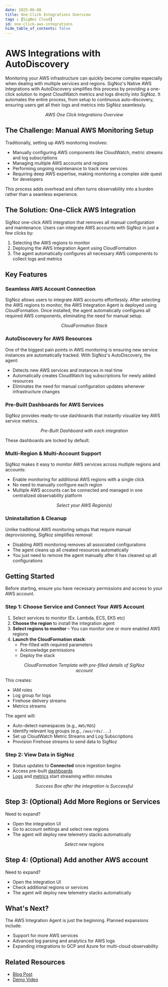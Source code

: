 ```yaml
---
date: 2025-06-08
title: One-Click Integrations Overview
tags : [SigNoz Cloud]
id: one-click-aws-integrations
hide_table_of_contents: false
---
```


# AWS Integrations with AutoDiscovery

Monitoring your AWS infrastructure can quickly become complex especially when dealing with multiple services and regions. SigNoz's Native AWS Integrations with 
AutoDiscovery simplifies this process by providing a one-click solution to ingest CloudWatch metrics and logs directly into SigNoz. It automates the entire process, 
from setup to continuous auto-discovery, ensuring users get all their logs and metrics into SigNoz seamlessly.

<figure data-zoomable align='center'>
    <img className="box-shadowed-image" src="/img/docs/integrations/one-click-aws/aws-integration-overview.webp" alt=""/>
    <figcaption><i>AWS One Click Integrations Overview</i></figcaption>
</figure>

## The Challenge: Manual AWS Monitoring Setup

Traditionally, setting up AWS monitoring involves:
- Manually configuring AWS components like CloudWatch, metric streams and log subscriptions
- Managing multiple AWS accounts and regions
- Performing ongoing maintenance to track new services
- Requiring deep AWS expertise, making monitoring a complex side quest for developers

This process adds overhead and often turns observability into a burden rather than a seamless experience.

## The Solution: One-Click AWS Integration

SigNoz one-click AWS integration that removes all manual configuration and maintenance. Users can integrate AWS accounts with SigNoz in just a few clicks by:

1. Selecting the AWS regions to monitor
2. Deploying the AWS Integration Agent using CloudFormation
3. The agent automatically configures all necessary AWS components to collect logs and metrics

## Key Features

### Seamless AWS Account Connection
SigNoz allows users to integrate AWS accounts effortlessly. After selecting the AWS regions to monitor, the AWS Integration Agent is deployed using CloudFormation. 
Once installed, the agent automatically configures all required AWS components, eliminating the need for manual setup.

<figure data-zoomable align='center'>
    <img className="box-shadowed-image" src="/img/docs/integrations/one-click-aws/aws-integration-cloudformation-output.webp" alt=""/>
    <figcaption><i>CloudFormation Stack</i></figcaption>
</figure>

### AutoDiscovery for AWS Resources
One of the biggest pain points in AWS monitoring is ensuring new service instances are automatically tracked. With SigNoz's AutoDiscovery, the agent:
- Detects new AWS services and instances in real time
- Automatically creates CloudWatch log subscriptions for newly added resources
- Eliminates the need for manual configuration updates whenever infrastructure changes

### Pre-Built Dashboards for AWS Services
SigNoz provides ready-to-use dashboards that instantly visualize key AWS service metrics.

<figure data-zoomable align='center'>
    <img className="box-shadowed-image" src="/img/docs/integrations/one-click-aws/aws-integration-dashboards.webp" alt=""/>
    <figcaption><i>Pre-Built Dashboard with each integration</i></figcaption>
</figure>

These dashboards are locked by default.

### Multi-Region & Multi-Account Support
SigNoz makes it easy to monitor AWS services across multiple regions and accounts:
- Enable monitoring for additional AWS regions with a single click
- No need to manually configure each region
- Multiple AWS accounts can be connected and managed in one centralized observability platform

<figure data-zoomable align='center'>
    <img className="box-shadowed-image" src="/img/docs/integrations/one-click-aws/aws-integration-region.webp" alt=""/>
    <figcaption><i>Select your AWS Region(s)</i></figcaption>
</figure>

### Uninstallation & Cleanup
Unlike traditional AWS monitoring setups that require manual deprovisioning, SigNoz simplifies removal:
- Disabling AWS monitoring removes all associated configurations
- The agent cleans up all created resources automatically
- You just need to remove the agent manually after it has cleaned up all configurations

## Getting Started

Before starting, ensure you have necessary permissions and access to your AWS account.

### Step 1: Choose Service and Connect Your AWS Account

1. Select services to monitor (Ex. Lambda, ECS, EKS etc)
2. **Choose the region** to install the integration agent
3. **Select regions to monitor** – You can monitor one or more enabled AWS regions
4. **Launch the CloudFormation stack**:
   - Pre-filled with required parameters
   - Acknowledge permissions
   - Deploy the stack

<figure data-zoomable align='center'>
    <img className="box-shadowed-image" src="/img/docs/integrations/one-click-aws/aws-integration-cloudformation-setup.webp" alt=""/>
    <figcaption><i>CloudFormation Template with pre-filled details of SigNoz account</i></figcaption>
</figure>

This creates:
- IAM roles
- Log group for logs
- Firehose delivery streams
- Metrics streams

The agent will:
- Auto-detect namespaces (e.g., `AWS/RDS`)
- Identify relevant log groups (e.g., `/aws/rds/...`)
- Set up CloudWatch Metric Streams and Log Subscriptions
- Provision Firehose streams to send data to SigNoz


### Step 2: View Data in SigNoz

- Status updates to **Connected** once ingestion begins
- Access pre-built [dashboards](https://signoz.io/docs/userguide/manage-dashboards/) 
- [Logs](https://signoz.io/docs/product-features/logs-explorer/) and [metrics](https://signoz.io/docs/metrics-management/metrics-explorer/) start streaming within minutes

<figure data-zoomable align='center'>
    <img className="box-shadowed-image" src="/img/docs/integrations/one-click-aws/aws-integration-success.webp" alt=""/>
    <figcaption><i>Success Box after the integration is Successful</i></figcaption>
</figure>

## Step 3: (Optional) Add More Regions or Services

Need to expand?

- Open the integration UI
- Go to account settings and select new regions
- The agent will deploy new telemetry stacks automatically

<figure data-zoomable align='center'>
    <img className="box-shadowed-image" src="/img/docs/integrations/one-click-aws/aws-integration-multi-region.webp" alt=""/>
    <figcaption><i>Select new regions</i></figcaption>
</figure>


## Step 4: (Optional) Add another AWS account

Need to expand?

- Open the integration UI
- Check additional regions or services
- The agent will deploy new telemetry stacks automatically

## What's Next? 

The AWS Integration Agent is just the beginning. Planned expansions include:
- Support for more AWS services
- Advanced log parsing and analytics for AWS logs
- Expanding integrations to GCP and Azure for multi-cloud observability


## Related Resources

- [Blog Post](https://signoz.io/blog/native-aws-integrations-with-autodiscovery/)
- [Demo Video ](https://youtu.be/PkGE1MdFF4A?si=DxyKTyEjw1NSkfAe)
